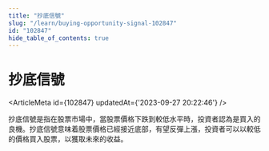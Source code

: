 ```yaml
---
title: "抄底信號"
slug: "/learn/buying-opportunity-signal-102847"
id: "102847"
hide_table_of_contents: true
---
```



# 抄底信號

<ArticleMeta id={102847} updatedAt={'2023-09-27 20:22:46'} />
<div className='border-solid border-b border-t-0 my-4 border-[var(--ifm-color-gray-300)]' />

抄底信號是指在股票市場中，當股票價格下跌到較低水平時，投資者認為是買入的良機。抄底信號意味着股票價格已經接近底部，有望反彈上漲，投資者可以以較低的價格買入股票，以獲取未來的收益。
